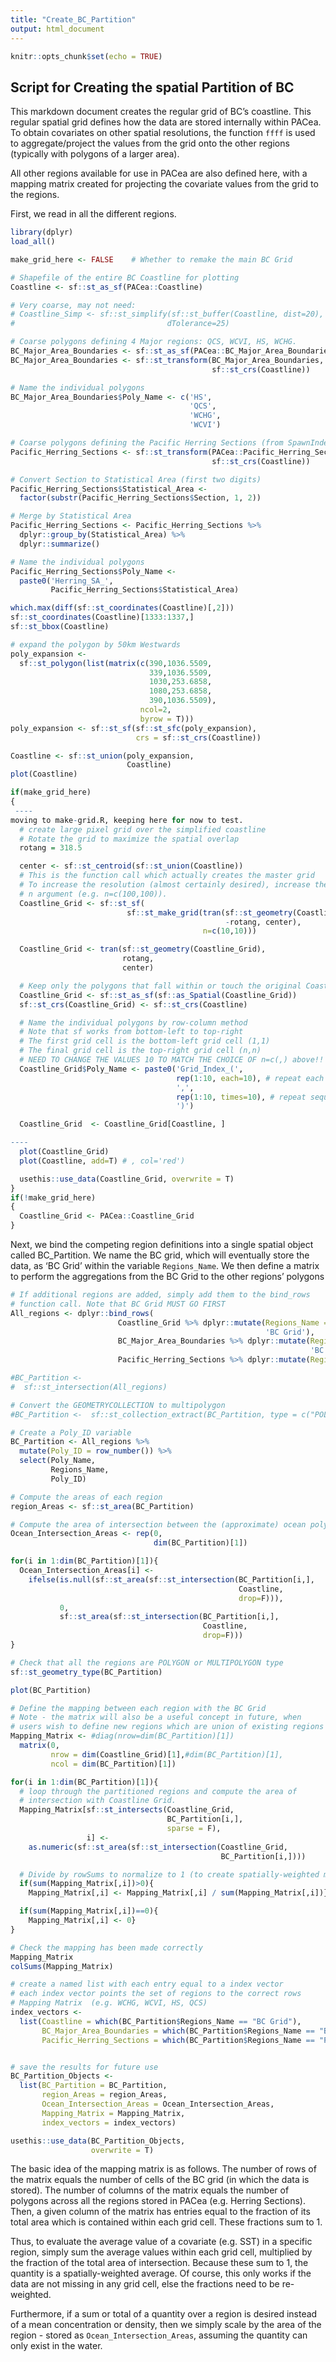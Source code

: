 ```yaml
---
title: "Create_BC_Partition"
output: html_document
---
```


```r
knitr::opts_chunk$set(echo = TRUE)
```

## Script for Creating the spatial Partition of BC

This markdown document creates the regular grid of BC's coastline. This regular
spatial grid defines how the data are stored internally within PACea. To obtain
covariates on other spatial resolutions, the function `ffff` is used to
aggregate/project the values from the grid onto the other regions (typically
with polygons of a larger area).

All other regions available for use in PACea are also defined here, with a
mapping matrix created for projecting the covariate values from the grid to the
regions.

First, we read in all the different regions.

```r
library(dplyr)
load_all()

make_grid_here <- FALSE    # Whether to remake the main BC Grid

# Shapefile of the entire BC Coastline for plotting
Coastline <- sf::st_as_sf(PACea::Coastline)

# Very coarse, may not need:
# Coastline_Simp <- sf::st_simplify(sf::st_buffer(Coastline, dist=20),
#                                  dTolerance=25)

# Coarse polygons defining 4 Major regions: QCS, WCVI, HS, WCHG.
BC_Major_Area_Boundaries <- sf::st_as_sf(PACea::BC_Major_Area_Boundaries)
BC_Major_Area_Boundaries <- sf::st_transform(BC_Major_Area_Boundaries,
                                             sf::st_crs(Coastline))

# Name the individual polygons
BC_Major_Area_Boundaries$Poly_Name <- c('HS',
                                        'QCS',
                                        'WCHG',
                                        'WCVI')

# Coarse polygons defining the Pacific Herring Sections (from SpawnIndex package)
Pacific_Herring_Sections <- sf::st_transform(PACea::Pacific_Herring_Sections,
                                             sf::st_crs(Coastline))

# Convert Section to Statistical Area (first two digits)
Pacific_Herring_Sections$Statistical_Area <-
  factor(substr(Pacific_Herring_Sections$Section, 1, 2))

# Merge by Statistical Area
Pacific_Herring_Sections <- Pacific_Herring_Sections %>%
  dplyr::group_by(Statistical_Area) %>%
  dplyr::summarize()

# Name the individual polygons
Pacific_Herring_Sections$Poly_Name <-
  paste0('Herring_SA_',
         Pacific_Herring_Sections$Statistical_Area)

which.max(diff(sf::st_coordinates(Coastline)[,2]))
sf::st_coordinates(Coastline)[1333:1337,]
sf::st_bbox(Coastline)

# expand the polygon by 50km Westwards
poly_expansion <-
  sf::st_polygon(list(matrix(c(390,1036.5509,
                               339,1036.5509,
                               1030,253.6858,
                               1080,253.6858,
                               390,1036.5509),
                             ncol=2,
                             byrow = T)))
poly_expansion <- sf::st_sf(sf::st_sfc(poly_expansion),
                            crs = sf::st_crs(Coastline))

Coastline <- sf::st_union(poly_expansion,
                          Coastline)
plot(Coastline)

if(make_grid_here)
{
 ----
moving to make-grid.R, keeping here for now to test.
  # create large pixel grid over the simplified coastline
  # Rotate the grid to maximize the spatial overlap
  rotang = 318.5

  center <- sf::st_centroid(sf::st_union(Coastline))
  # This is the function call which actually creates the master grid
  # To increase the resolution (almost certainly desired), increase the
  # n argument (e.g. n=c(100,100)).
  Coastline_Grid <- sf::st_sf(
                          sf::st_make_grid(tran(sf::st_geometry(Coastline),
                                                -rotang, center),
                                           n=c(10,10)))

  Coastline_Grid <- tran(sf::st_geometry(Coastline_Grid),
                         rotang,
                         center)

  # Keep only the polygons that fall within or touch the original Coastline to save storage space
  Coastline_Grid <- sf::st_as_sf(sf::as_Spatial(Coastline_Grid))
  sf::st_crs(Coastline_Grid) <- sf::st_crs(Coastline)

  # Name the individual polygons by row-column method
  # Note that sf works from bottom-left to top-right
  # The first grid cell is the bottom-left grid cell (1,1)
  # The final grid cell is the top-right grid cell (n,n)
  # NEED TO CHANGE THE VALUES 10 TO MATCH THE CHOICE OF n=c(,) above!!
  Coastline_Grid$Poly_Name <- paste0('Grid_Index_(',
                                     rep(1:10, each=10), # repeat each value of 1:cols, nrows
                                     ',',
                                     rep(1:10, times=10), # repeat sequence 1:nrows, ncols times
                                     ')')

  Coastline_Grid  <- Coastline_Grid[Coastline, ]

----
  plot(Coastline_Grid)
  plot(Coastline, add=T) # , col='red')

  usethis::use_data(Coastline_Grid, overwrite = T)
}
if(!make_grid_here)
{
  Coastline_Grid <- PACea::Coastline_Grid
}
```

Next, we bind the competing region definitions into a single spatial object
called BC_Partition. We name the BC grid, which will eventually store the data,
as 'BC Grid' within the variable `Regions_Name`. We then define a matrix to
perform the aggregations from the BC Grid to the other regions' polygons

```r
# If additional regions are added, simply add them to the bind_rows
# function call. Note that BC Grid MUST GO FIRST
All_regions <- dplyr::bind_rows(
                        Coastline_Grid %>% dplyr::mutate(Regions_Name =
                                                         'BC Grid'),
                        BC_Major_Area_Boundaries %>% dplyr::mutate(Regions_Name =
                                                                   'BC Major Areas'),
                        Pacific_Herring_Sections %>% dplyr::mutate(Regions_Name = 'Pacific Herring Spawn Statistical Areas'))

#BC_Partition <-
#  sf::st_intersection(All_regions)

# Convert the GEOMETRYCOLLECTION to multipolygon
#BC_Partition <-  sf::st_collection_extract(BC_Partition, type = c("POLYGON"))

# Create a Poly_ID variable
BC_Partition <- All_regions %>%
  mutate(Poly_ID = row_number()) %>%
  select(Poly_Name,
         Regions_Name,
         Poly_ID)

# Compute the areas of each region
region_Areas <- sf::st_area(BC_Partition)

# Compute the area of intersection between the (approximate) ocean polygon and each of the regions
Ocean_Intersection_Areas <- rep(0,
                                dim(BC_Partition)[1])

for(i in 1:dim(BC_Partition)[1]){
  Ocean_Intersection_Areas[i] <-
    ifelse(is.null(sf::st_area(sf::st_intersection(BC_Partition[i,],
                                                   Coastline,
                                                   drop=F))),
           0,
           sf::st_area(sf::st_intersection(BC_Partition[i,],
                                           Coastline,
                                           drop=F)))
}

# Check that all the regions are POLYGON or MULTIPOLYGON type
sf::st_geometry_type(BC_Partition)

plot(BC_Partition)

# Define the mapping between each region with the BC Grid
# Note - the matrix will also be a useful concept in future, when
# users wish to define new regions which are union of existing regions
Mapping_Matrix <- #diag(nrow=dim(BC_Partition)[1])
  matrix(0,
         nrow = dim(Coastline_Grid)[1],#dim(BC_Partition)[1],
         ncol = dim(BC_Partition)[1])

for(i in 1:dim(BC_Partition)[1]){
  # loop through the partitioned regions and compute the area of
  # intersection with Coastline Grid.
  Mapping_Matrix[sf::st_intersects(Coastline_Grid,
                                   BC_Partition[i,],
                                   sparse = F),
                 i] <-
    as.numeric(sf::st_area(sf::st_intersection(Coastline_Grid,
                                               BC_Partition[i,])))

  # Divide by rowSums to normalize to 1 (to create spatially-weighted mean)
  if(sum(Mapping_Matrix[,i])>0){
    Mapping_Matrix[,i] <- Mapping_Matrix[,i] / sum(Mapping_Matrix[,i])}

  if(sum(Mapping_Matrix[,i])==0){
    Mapping_Matrix[,i] <- 0}
}

# Check the mapping has been made correctly
Mapping_Matrix
colSums(Mapping_Matrix)

# create a named list with each entry equal to a index vector
# each index vector points the set of regions to the correct rows
# Mapping Matrix  (e.g. WCHG, WCVI, HS, QCS)
index_vectors <-
  list(Coastline = which(BC_Partition$Regions_Name == "BC Grid"),
       BC_Major_Area_Boundaries = which(BC_Partition$Regions_Name == "BC Major Areas"),
       Pacific_Herring_Sections = which(BC_Partition$Regions_Name == "Pacific Herring Spawn Statistical Areas"))


# save the results for future use
BC_Partition_Objects <-
  list(BC_Partition = BC_Partition,
       region_Areas = region_Areas,
       Ocean_Intersection_Areas = Ocean_Intersection_Areas,
       Mapping_Matrix = Mapping_Matrix,
       index_vectors = index_vectors)

usethis::use_data(BC_Partition_Objects,
                  overwrite = T)

```

The basic idea of the mapping matrix is as follows. The number of rows of the
matrix equals the number of cells of the BC grid (in which the data is
stored). The number of columns of the matrix equals the number of polygons
across all the regions stored in PACea (e.g. Herring Sections). Then, a given
column of the matrix has entries equal to the fraction of its total area which
is contained within each grid cell. These fractions sum to 1.

Thus, to evaluate
the average value of a covariate (e.g. SST) in a specific region, simply sum the
average values within each grid cell, multiplied by the fraction of the total
area of intersection. Because these sum to 1, the quantity is a
spatially-weighted average. Of course, this only works if the data are not
missing in any grid cell, else the fractions need to be
re-weighted.

Furthermore, if a sum or total of a quantity over a region is
desired instead of a mean concentration or density, then we simply scale by the
area of the region - stored as `Ocean_Intersection_Areas`, assuming the quantity
can only exist in the water.
